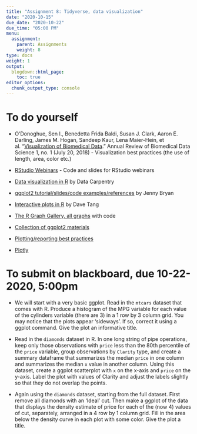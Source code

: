 ```yaml
---
title: "Assignment 8: Tidyverse, data visualization"
date: "2020-10-15"
due_date: "2020-10-22"
due_time: "05:00 PM"
menu:
  assignment:
    parent: Assignments
    weight: 8
type: docs
weight: 1
output:
  blogdown::html_page:
    toc: true
editor_options: 
  chunk_output_type: console
---
```


# To do yourself

- O'Donoghue, Sen I., Benedetta Frida Baldi, Susan J. Clark, Aaron E. Darling, James M. Hogan, Sandeep Kaur, Lena Maier-Hein, et al. "[Visualization of Biomedical Data](https://doi.org/10.1146/annurev-biodatasci-080917-013424)." Annual Review of Biomedical Data Science 1, no. 1 (July 20, 2018) - Visualization best practices (the use of length, area, color etc.)

- [RStudio Webinars](https://github.com/rstudio/webinars) - Code and slides for RStudio webinars

- [Data visualization in R](http://www.datacarpentry.org/R-genomics/05-data-visualization.html) by Data Carpentry

- [ggplot2 tutorial/slides/code examples/references](https://github.com/jennybc/ggplot2-tutorial) by Jenny Bryan 

- [Interactive plots in R](https://davetang.org/muse/2018/05/18/interactive-plots-in-r/) by Dave Tang

- [The R Graph Gallery, all graphs](http://www.r-graph-gallery.com/all-graphs/) with code

- [Collection of ggplot2 materials](https://github.com/Z3tt/ggplot-courses)

- [Plotting/reporting best practices](https://geanders.github.io/RProgrammingForResearch/reporting-data-results-1.html) 

- [Plotly](https://geanders.github.io/RProgrammingForResearch/reporting-data-results-3.html#htmlwidgets)


# To submit on blackboard, due 10-22-2020, 5:00pm

- We will start with a very basic ggplot. Read in the `mtcars` dataset that comes with R. Produce a histogram of the MPG variable for each value of the cylinders variable (there are 3) in a 1 row by 3 column grid. You may notice that the plots appear 'sideways'. If so, correct it using a ggplot command. Give the plot an informative title.

- Read in the `diamonds` dataset in R. In one long string of pipe operations, keep only those observations with `price` less than the 80th percentile of the `price` variable, group observations by `Clarity` type, and create a summary dataframe that summarizes the median `price` in one column and summarizes the median `x` value in another column. Using this dataset, create a ggplot scatterplot with `x` on the x-axis and `price` on the y-axis. Label the plot with values of Clarity and adjust the labels slightly so that they do not overlap the points.

- Again using the `diamonds` dataset, starting from the full dataset. First remove all diamonds with an 'Ideal' cut. Then make a ggplot of the data that displays the density estimate of price for each of the (now 4) values of cut, separately, arranged in a 4 row by 1 column grid. Fill in the area below the density curve in each plot with some color. Give the plot a title. 
